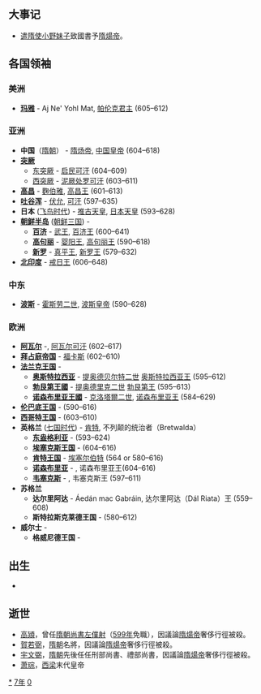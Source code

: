 {{yearTOC|607|高昌'''[[延和_(麴伯雅)|延和]]六年'''；隋'''[[大业_(年号)|大业]]三年'''；新罗'''[[建福_(新羅真平王)|建福]]二十四年'''}}

== 大事记 ==
* [[遣隋使|遣隋使]][[小野妹子|小野妹子]]致國書予[[隋煬帝|隋煬帝]]。

== 各国领袖 ==
=== 美洲 ===
*'''[[玛雅文明|玛雅]]''' - Aj Ne' Yohl Mat, [[帕伦克|帕伦克君主]] (605–612)
===亚洲===
*'''中国'''（[[隋朝|隋朝]]） - [[隋炀帝|隋炀帝]], [[隋朝君主列表|中国皇帝]] (604–618)
*'''[[突厥|突厥]]'''
**[[东突厥|东突厥]] - [[启民可汗|启民可汗]] (604–609)
**[[西突厥|西突厥]] - [[泥厥处罗可汗|泥厥处罗可汗]] (603–611)
*'''[[高昌|高昌]]''' - [[麴伯雅|麴伯雅]], [[麴氏高昌|高昌王]] (601–613)
*'''[[吐谷浑|吐谷浑]]''' - [[伏允|伏允]], [[吐谷浑首领列表|可汗]] (597–635)
*'''日本''' ([[飞鸟时代|飞鸟时代]]) - [[推古天皇|推古天皇]], [[日本天皇|日本天皇]] (593–628)
*'''[[朝鲜半岛|朝鲜半岛]]''' ([[朝鲜三国|朝鲜三国]]) -
**'''[[百济|百济]]''' - [[百济武王|武王]], [[百济君主列表|百济王]] (600–641)
**'''[[高句丽|高句丽]]''' - [[婴阳王|婴阳王]], [[高句丽君主列表|高句丽王]] (590–618)
**'''[[新罗|新罗]]''' - [[真平王|真平王]], [[新罗君主列表|新罗王]] (579–632)
*'''[[北印度|北印度]]''' - [[戒日王|戒日王]] (606–648)

===中东===
*'''[[波斯|波斯]]''' - [[霍斯劳二世|霍斯劳二世]], [[萨珊王朝|波斯皇帝]] (590–628)

===欧洲===
*'''[[阿瓦尔人|阿瓦尔]]''' -{{link-en|巴颜二世|Bayan II}}, [[可汗|阿瓦尔可汗]] (602–617)
*'''[[拜占庭帝国|拜占庭帝国]]''' - [[福卡斯|福卡斯]] (602–610)
*'''[[法兰克王国|法兰克王国]]''' - 
**'''[[奥斯特拉西亚|奥斯特拉西亚]]''' - [[提奥德贝尔特二世|提奥德贝尔特二世]] [[墨洛温王朝|奥斯特拉西亚王]] (595–612)
**'''[[勃艮第|勃艮第王國]]''' - [[提乌德里克二世|提奥德里克二世]] [[墨洛温王朝|勃艮第王]] (595–613)
**'''[[紐斯特利亞|诺森布里亚王國]]''' - [[克洛泰尔二世|克洛塔爾二世]], [[墨洛温王朝|诺森布里亚王]] (584–629)
*'''[[伦巴底人|伦巴底王国]]''' - {{link-en|阿吉卢尔夫|Agilulf}} (590–616)
*'''[[西哥特王国|西哥特王国]]''' - {{link-en|维特里克|Witteric}} (603–610)
*'''英格兰''' ([[七国时代|七国时代]]) - [[埃塞尔伯特_(肯特王国)|肯特]], 不列颠的统治者（Bretwalda）
**'''[[东盎格利亚|东盎格利亚]]''' - {{link-en|雷德沃尔德|Raedwald of East Anglia}} (593–624)
**'''[[埃塞克斯王国|埃塞克斯王国]]''' - {{link-en|萨伯赫特|Sæberht of Essex}} (604–616)
**'''[[肯特王国|肯特王国]]''' - [[埃塞尔伯特_(肯特王国)|埃塞尔伯特]] (564 or 580–616)
**'''[[诺森布里亚|诺森布里亚]]''' - {{link-en|埃特尔弗里特|Aethelfrith of Northumbria}}, 诺森布里亚王(604–616)
**'''[[韦塞克斯|韦塞克斯]]''' - {{link-en|切奥尔乌尔夫|Ceolwulf of Wessex}}, 韦塞克斯王 (597–611)
*'''苏格兰'''
**'''达尔里阿达''' - Áedán mac Gabráin, 达尔里阿达（Dál Riata）王 (559–608)
**'''斯特拉斯克莱德王国''' - {{link-en|赖泽赫·哈尔|Rhydderch Hael}} (580–612)
*'''威尔士''' -
**'''格威尼德王国''' - 

== 出生 ==
*

== 逝世 ==
{{Wikisource year mention}}
* [[高熲|高熲]]，曾任[[隋朝|隋朝]][[尚書左僕射|尚書左僕射]]（[[599年|599年]]免職），因議論[[隋煬帝|隋煬帝]]奢侈行徑被殺。
* [[賀若弼|賀若弼]]，[[隋朝|隋朝]]名將，因議論[[隋煬帝|隋煬帝]]奢侈行徑被殺。
* [[宇文弼|宇文弼]]，[[隋朝|隋朝]]先後任任刑部尚書、禮部尚書，因議論[[隋煬帝|隋煬帝]]奢侈行徑被殺。
* [[萧琮|萧琮]]，[[西梁|西梁]]末代皇帝

[[Category:607年|*]]
[[Category:600年代|7年]]
[[Category:7世纪各年|0]]